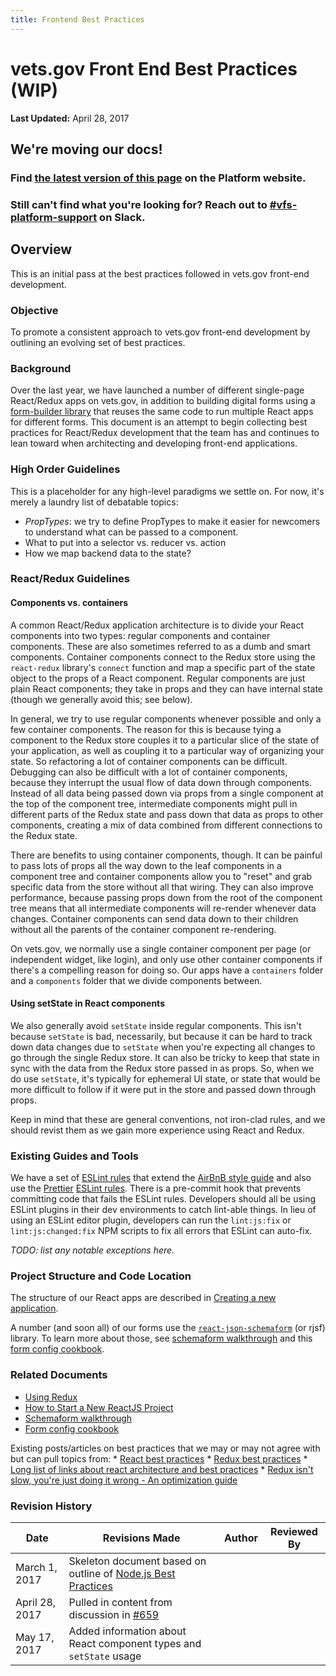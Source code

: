 ```yaml
---
title: Frontend Best Practices
---
```


# vets.gov Front End Best Practices (WIP)

**Last Updated:** April 28, 2017

<div class="deprecation-message">
    <h2>We're moving our docs!</h2>
    <h3>Find <a href="https://depo-platform-documentation.scrollhelp.site/developer-docs/Best-practices.1824489781.html">the latest version of this page</a> on the Platform website.</h3>
    <h3>Still can't find what you're looking for? Reach out to <a href="https://dsva.slack.com/archives/CBU0KDSB1">#vfs-platform-support</a> on Slack.</h3>
</div>

## Overview
This is an initial pass at the best practices followed in vets.gov front-end development.

### Objective
To promote a consistent approach to vets.gov front-end development by outlining an evolving set of best practices.

### Background
Over the last year, we have launched a number of different single-page React/Redux apps on vets.gov, in addition to building digital forms using a [form-builder library](https://github.com/mozilla-services/react-jsonschema-form) that reuses the same code to run multiple React apps for different forms. This document is an attempt to begin collecting best practices for React/Redux development that the team has and continues to lean toward when architecting and developing front-end applications.

### High Order Guidelines

This is a placeholder for any high-level paradigms we settle on. For now, it's merely a laundry list of debatable topics:
  - *PropTypes*: we try to define PropTypes to make it easier for newcomers to understand what can be passed to a component.
  - What to put into a selector vs. reducer vs. action
  - How we map backend data to the state?

### React/Redux Guidelines

#### Components vs. containers

A common React/Redux application architecture is to divide your React components into two types: regular components and container components. These are also sometimes referred to as a dumb and smart components. Container components connect to the Redux store using the `react-redux` library's `connect` function and map a specific part of the state object to the props of a React component. Regular components are just plain React components; they take in props and they can have internal state (though we generally avoid this; see below).

In general, we try to use regular components whenever possible and only a few container components. The reason for this is because tying a component to the Redux store couples it to a particular slice of the state of your application, as well as coupling it to a particular way of organizing your state. So refactoring a lot of container components can be difficult. Debugging can also be difficult with a lot of container components, because they interrupt the usual flow of data down through components. Instead of all data being passed down via props from a single component at the top of the component tree, intermediate components might pull in different parts of the Redux state and pass down that data as props to other components, creating a mix of data combined from different connections to the Redux state.

There are benefits to using container components, though. It can be painful to pass lots of props all the way down to the leaf components in a component tree and container components allow you to "reset" and grab specific data from the store without all that wiring. They can also improve performance, because passing props down from the root of the component tree means that all intermediate components will re-render whenever data changes. Container components can send data down to their children without all the parents of the container component re-rendering.

On vets.gov, we normally use a single container component per page (or independent widget, like login), and only use other container components if there's a compelling reason for doing so. Our apps have a `containers` folder and a `components` folder that we divide components between.

#### Using setState in React components

We also generally avoid `setState` inside regular components. This isn't because `setState` is bad, necessarily, but because it can be hard to track down data changes due to `setState` when you're expecting all changes to go through the single Redux store. It can also be tricky to keep that state in sync with the data from the Redux store passed in as props. So, when we do use `setState`, it's typically for ephemeral UI state, or state that would be more difficult to follow if it were put in the store and passed down through props.

Keep in mind that these are general conventions, not iron-clad rules, and we should revist them as we gain more experience using React and Redux.

### Existing Guides and Tools

We have a set of [ESLint rules](https://github.com/department-of-veterans-affairs/vets-website/blob/master/.eslintrc) that extend the [AirBnB style guide](https://github.com/airbnb/javascript) and also use the [Prettier](https://prettier.io) [ESLint rules](https://prettier.io/docs/en/eslint.html). There is a pre-commit hook that prevents committing code that fails the ESLint rules. Developers should all be using ESLint plugins in their dev environments to catch lint-able things. In lieu of using an ESLint editor plugin, developers can run the `lint:js:fix` or `lint:js:changed:fix` NPM scripts to fix all errors that ESLint can auto-fix.

_TODO: list any notable exceptions here._

### Project Structure and Code Location

The structure of our React apps are described in [Creating a new application](/veteran-facing-services-tools/getting-started/common-tasks/new-application).

A number (and soon all) of our forms use the [`react-json-schemaform`](https://github.com/mozilla-services/react-jsonschema-form) (or rjsf) library. To learn more about those, see [schemaform walkthrough](https://github.com/department-of-veterans-affairs/vets-website/blob/master/docs/schemaform/walkthrough.md) and this [form config cookbook](https://github.com/department-of-veterans-affairs/vets-website/blob/master/docs/schemaform/form-config.md).

### Related Documents

  * [Using Redux](/Work%20Practices/Engineering/DocumentedDecisions/Redux.md)
  * [How to Start a New ReactJS Project](https://github.com/department-of-veterans-affairs/vets-website/blob/master/docs/StartANewReactApp.md)
  * [Schemaform walkthrough](https://github.com/department-of-veterans-affairs/vets-website/blob/master/docs/schemaform/walkthrough.md)
  * [Form config cookbook](https://github.com/department-of-veterans-affairs/vets-website/blob/master/docs/schemaform/form-config.md)

  Existing posts/articles on best practices that we may or may not agree with but can pull topics from:
    * [React best practices](https://medium.com/@nesbtesh/react-best-practices-a76fd0fbef21)
    * [Redux best practices](https://medium.com/lexical-labs-engineering/redux-best-practices-64d59775802e)
    * [Long list of links about react architecture and best practices](https://github.com/markerikson/react-redux-links/blob/master/react-architecture.md)
    * [Redux isn't slow, you're just doing it wrong - An optimization guide](https://reactrocket.com/post/react-redux-optimization/)

### Revision History

Date | Revisions Made | Author | Reviewed By
-----|----------------|--------|--------------
March 1, 2017 | Skeleton document based on outline of [Node.js Best Practices](Javascript/Node.js.md)
April 28, 2017 | Pulled in content from discussion in [#659](https://github.com/department-of-veterans-affairs/vets.gov-team/issues/659)
May 17, 2017 | Added information about React component types and `setState` usage
